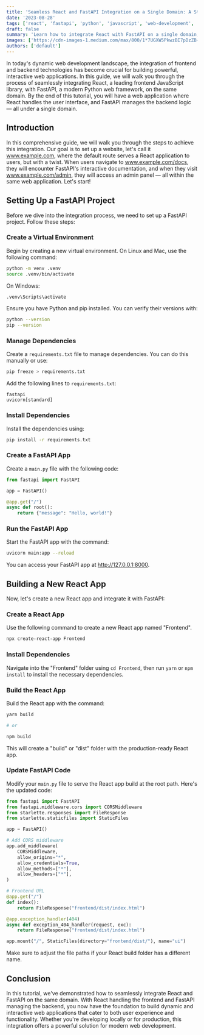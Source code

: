 ```yaml
---
title: 'Seamless React and FastAPI Integration on a Single Domain: A Step-by-Step Guide'
date: '2023-08-28'
tags: ['react', 'fastapi', 'python', 'javascript', 'web-development', 'integration']
draft: false
summary: 'Learn how to integrate React with FastAPI on a single domain, enabling you to build powerful web applications with a modern frontend and a robust Python backend.'
images: ['https://cdn-images-1.medium.com/max/800/1*7UGXW5PkwzBI7pDzZB-VOA.jpeg']
authors: ['default']
---
```


In today's dynamic web development landscape, the integration of frontend and backend technologies has become crucial for building powerful, interactive web applications. In this guide, we will walk you through the process of seamlessly integrating React, a leading frontend JavaScript library, with FastAPI, a modern Python web framework, on the same domain. By the end of this tutorial, you will have a web application where React handles the user interface, and FastAPI manages the backend logic — all under a single domain.

## Introduction

In this comprehensive guide, we will walk you through the steps to achieve this integration. Our goal is to set up a website, let's call it www.example.com, where the default route serves a React application to users, but with a twist. When users navigate to www.example.com/docs, they will encounter FastAPI's interactive documentation, and when they visit www.example.com/admin, they will access an admin panel — all within the same web application. Let's start!

## Setting Up a FastAPI Project

Before we dive into the integration process, we need to set up a FastAPI project. Follow these steps:

### Create a Virtual Environment

Begin by creating a new virtual environment. On Linux and Mac, use the following command:

```bash
python -m venv .venv
source .venv/bin/activate
```

On Windows:

```bash
.venv\Scripts\activate
```

Ensure you have Python and pip installed. You can verify their versions with:

```bash
python --version
pip --version
```

### Manage Dependencies

Create a `requirements.txt` file to manage dependencies. You can do this manually or use:

```bash
pip freeze > requirements.txt
```

Add the following lines to `requirements.txt`:

```plaintext
fastapi
uvicorn[standard]
```

### Install Dependencies

Install the dependencies using:

```bash
pip install -r requirements.txt
```

### Create a FastAPI App

Create a `main.py` file with the following code:

```python
from fastapi import FastAPI

app = FastAPI()

@app.get("/")
async def root():
    return {"message": "Hello, world!"}
```

### Run the FastAPI App

Start the FastAPI app with the command:

```bash
uvicorn main:app --reload
```

You can access your FastAPI app at http://127.0.0.1:8000.

## Building a New React App

Now, let's create a new React app and integrate it with FastAPI:

### Create a React App

Use the following command to create a new React app named "Frontend".

```bash
npx create-react-app Frontend
```

### Install Dependencies

Navigate into the "Frontend" folder using `cd Frontend`, then run `yarn` or `npm install` to install the necessary dependencies.

### Build the React App

Build the React app with the command:

```bash
yarn build

# or

npm build
```

This will create a "build" or "dist" folder with the production-ready React app.

### Update FastAPI Code

Modify your `main.py` file to serve the React app build at the root path. Here's the updated code:

```python
from fastapi import FastAPI
from fastapi.middleware.cors import CORSMiddleware
from starlette.responses import FileResponse
from starlette.staticfiles import StaticFiles

app = FastAPI()

# Add CORS middleware
app.add_middleware(
    CORSMiddleware,
    allow_origins="*",
    allow_credentials=True,
    allow_methods=["*"],
    allow_headers=["*"],
)

# Frontend URL
@app.get("/")
def index():
    return FileResponse("frontend/dist/index.html")

@app.exception_handler(404)
async def exception_404_handler(request, exc):
    return FileResponse("frontend/dist/index.html")

app.mount("/", StaticFiles(directory="frontend/dist/"), name="ui")
```

Make sure to adjust the file paths if your React build folder has a different name.

## Conclusion

In this tutorial, we've demonstrated how to seamlessly integrate React and FastAPI on the same domain. With React handling the frontend and FastAPI managing the backend, you now have the foundation to build dynamic and interactive web applications that cater to both user experience and functionality. Whether you're developing locally or for production, this integration offers a powerful solution for modern web development.
